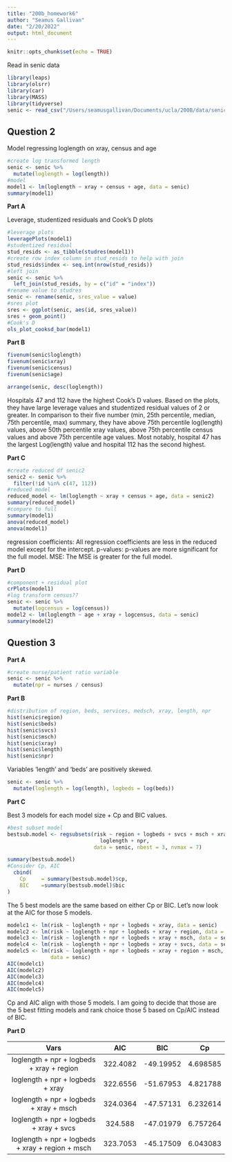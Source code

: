 ```yaml
---
title: "200b_homework6"
author: "Seamus Gallivan"
date: "2/20/2022"
output: html_document
---
```


```r
knitr::opts_chunk$set(echo = TRUE)
```

Read in senic data

```r
library(leaps)
library(olsrr)
library(car)
library(MASS)
library(tidyverse)
senic <- read_csv("/Users/seamusgallivan/Documents/ucla/200B/data/senic.csv")
```

## Question 2 

Model regressing loglength on xray, census and age

```r
#create log transformed length 
senic <- senic %>% 
  mutate(loglength = log(length))
#model 
model1 <- lm(loglength ~ xray + census + age, data = senic)
summary(model1)
```

**Part A**

Leverage, studentized residuals and Cook's D plots

```r
#leverage plots
leveragePlots(model1)
#studentized residual 
stud_resids <- as_tibble(studres(model1))
#create row index column in stud_resids to help with join 
stud_resids$index <- seq.int(nrow(stud_resids))
#left join 
senic <- senic %>% 
  left_join(stud_resids, by = c("id" = "index"))
#rename value to studres 
senic <- rename(senic, sres_value = value)
#sres plot 
sres <- ggplot(senic, aes(id, sres_value))
sres + geom_point()
#Cook's D
ols_plot_cooksd_bar(model1)
```

**Part B**

```r
fivenum(senic$loglength)
fivenum(senic$xray)
fivenum(senic$census)
fivenum(senic$age)

arrange(senic, desc(loglength))
```

Hospitals 47 and 112 have the highest Cook's D values.
Based on the plots, they have large leverage values and studentized residual values of 2 or greater. In comparison to their five number (min, 25th percentile, median, 75th percentile, max) summary, they have above 75th percentile log(length) values, above 50th percentile xray values, above 75th percentile census values and above 75th percentile age values. Most notably, hospital 47 has the largest Log(length) value and hospital 112 has the second highest. 

**Part C**

```r
#create reduced df senic2 
senic2 <- senic %>%  
  filter(!id %in% c(47, 112))
#reduced model 
reduced_model <- lm(loglength ~ xray + census + age, data = senic2)
summary(reduced_model)
#compare to full 
summary(model1)
anova(reduced_model)
anova(model1)
```

regression coefficients: All regression coefficients are less in the reduced model except for the intercept.
p-values: p-values are more significant for the full model. 
MSE: The MSE is greater for the full model.

**Part D**

```r
#component + residual plot 
crPlots(model1)
#log transform census??
senic <- senic %>% 
  mutate(logcensus = log(census))
model2 <- lm(loglength ~ age + xray + logcensus, data = senic)
summary(model2)
```

## Question 3 

**Part A** 
```r
#create nurse/patient ratio variable 
senic <- senic %>% 
  mutate(npr = nurses / census)
```

**Part B**

```r
#distribution of region, beds, services, medsch, xray, length, npr 
hist(senic$region)
hist(senic$beds)
hist(senic$svcs)
hist(senic$msch)
hist(senic$xray)
hist(senic$length)
hist(senic$npr)
```

Variables 'length' and 'beds' are positively skewed.

```r
senic <- senic %>% 
  mutate(loglength = log(length), logbeds = log(beds))
```

**Part C**

Best 3 models for each model size + Cp and BIC values. 

```r
#best subset model 
bestsub.model <- regsubsets(risk ~ region + logbeds + svcs + msch + xray +
                              loglength + npr, 
                            data = senic, nbest = 3, nvmax = 7)

summary(bestsub.model)
#Consider Cp, AIC
  cbind( 
    Cp     = summary(bestsub.model)$cp,
    BIC    =summary(bestsub.model)$bic
)
```

The 5 best models are the same based on either Cp or BIC. Let's now look at the AIC for those 5 models.  

```r
modelc1 <- lm(risk ~ loglength + npr + logbeds + xray, data = senic)
modelc2 <- lm(risk ~ loglength + npr + logbeds + xray + region, data = senic)
modelc3 <- lm(risk ~ loglength + npr + logbeds + xray + msch, data = senic)
modelc4 <- lm(risk ~ loglength + npr + logbeds + xray + svcs, data = senic)
modelc5 <- lm(risk ~ loglength + npr + logbeds + xray + region + msch, 
              data = senic)
AIC(modelc1)
AIC(modelc2)
AIC(modelc3)
AIC(modelc4)
AIC(modelc5)
```

Cp and AIC align with those 5 models. I am going to decide that those are the 5 best fitting models and rank choice those 5 based on Cp/AIC instead of BIC.

**Part D**

| Vars                                                   | AIC     | BIC      | Cp       |
|:------------------------------------------------------:|:-------:|:--------:|:--------:|
|loglength + npr + logbeds + xray + region               |322.4082 |-49.19952 |4.698585  |
|loglength + npr + logbeds + xray                        |322.6556 |-51.67953 |4.821788  |
|loglength + npr + logbeds + xray + msch                 |324.0364 |-47.57131 |6.232614  |
|loglength + npr + logbeds + xray + svcs                 |324.588  |-47.01979 |6.757264  |     
|loglength + npr + logbeds + xray + region + msch        |323.7053 |-45.17509 |6.043083  |
